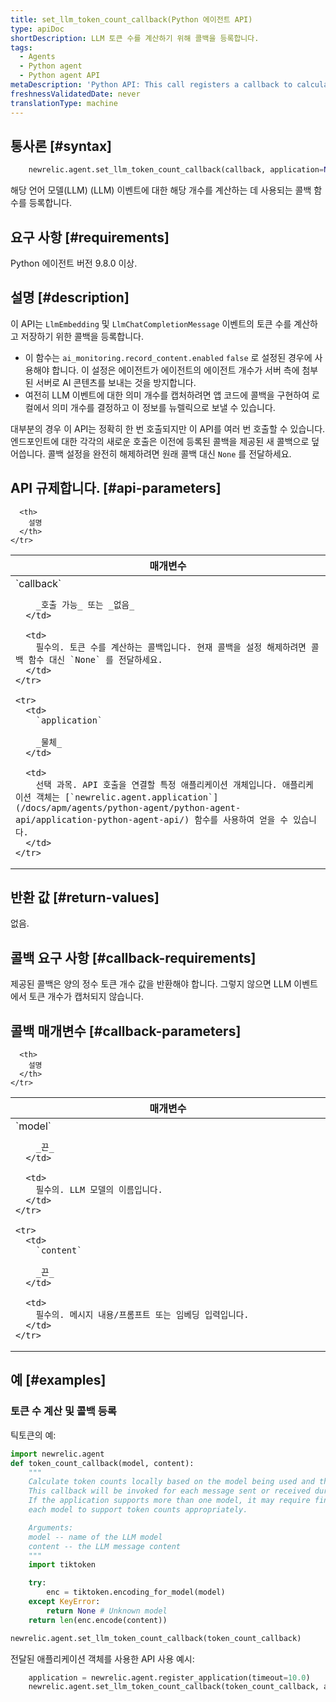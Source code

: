 ```yaml
---
title: set_llm_token_count_callback(Python 에이전트 API)
type: apiDoc
shortDescription: LLM 토큰 수를 계산하기 위해 콜백을 등록합니다.
tags:
  - Agents
  - Python agent
  - Python agent API
metaDescription: 'Python API: This call registers a callback to calculate LLM token counts'
freshnessValidatedDate: never
translationType: machine
---
```


## 통사론 [#syntax]

```py
    newrelic.agent.set_llm_token_count_callback(callback, application=None)
```

해당 언어 모델(LLM) (LLM) 이벤트에 대한 해당 개수를 계산하는 데 사용되는 콜백 함수를 등록합니다.

## 요구 사항 [#requirements]

Python 에이전트 버전 9.8.0 이상.

## 설명 [#description]

이 API는 `LlmEmbedding` 및 `LlmChatCompletionMessage` 이벤트의 토큰 수를 계산하고 저장하기 위한 콜백을 등록합니다.

* 이 함수는 `ai_monitoring.record_content.enabled` `false` 로 설정된 경우에 사용해야 합니다. 이 설정은 에이전트가 에이전트의 에이전트 개수가 서버 측에 첨부된 서버로 AI 콘텐츠를 보내는 것을 방지합니다.
* 여전히 LLM 이벤트에 대한 의미 개수를 캡처하려면 앱 코드에 콜백을 구현하여 로컬에서 의미 개수를 결정하고 이 정보를 뉴렐릭으로 보낼 수 있습니다.

대부분의 경우 이 API는 정확히 한 번 호출되지만 이 API를 여러 번 호출할 수 있습니다. 엔드포인트에 대한 각각의 새로운 호출은 이전에 등록된 콜백을 제공된 새 콜백으로 덮어씁니다. 콜백 설정을 완전히 해제하려면 원래 콜백 대신 `None` 를 전달하세요.

## API 규제합니다. [#api-parameters]

<table>
  <thead>
    <tr>
      <th width="25%">
        매개변수
      </th>

      <th>
        설명
      </th>
    </tr>
  </thead>

  <tbody>
    <tr>
      <td>
        `callback`

        _호출 가능_ 또는 _없음_
      </td>

      <td>
        필수의. 토큰 수를 계산하는 콜백입니다. 현재 콜백을 설정 해제하려면 콜백 함수 대신 `None` 를 전달하세요.
      </td>
    </tr>

    <tr>
      <td>
        `application`

        _물체_
      </td>

      <td>
        선택 과목. API 호출을 연결할 특정 애플리케이션 개체입니다. 애플리케이션 객체는 [`newrelic.agent.application`](/docs/apm/agents/python-agent/python-agent-api/application-python-agent-api/) 함수를 사용하여 얻을 수 있습니다.
      </td>
    </tr>
  </tbody>
</table>

## 반환 값 [#return-values]

없음.

## 콜백 요구 사항 [#callback-requirements]

제공된 콜백은 양의 정수 토큰 개수 값을 반환해야 합니다. 그렇지 않으면 LLM 이벤트에서 토큰 개수가 캡처되지 않습니다.

## 콜백 매개변수 [#callback-parameters]

<table>
  <thead>
    <tr>
      <th width="25%">
        매개변수
      </th>

      <th>
        설명
      </th>
    </tr>
  </thead>

  <tbody>
    <tr>
      <td>
        `model`

        _끈_
      </td>

      <td>
        필수의. LLM 모델의 이름입니다.
      </td>
    </tr>

    <tr>
      <td>
        `content`

        _끈_
      </td>

      <td>
        필수의. 메시지 내용/프롬프트 또는 임베딩 입력입니다.
      </td>
    </tr>
  </tbody>
</table>

## 예 [#examples]

### 토큰 수 계산 및 콜백 등록

틱토큰의 예:

```py
import newrelic.agent
def token_count_callback(model, content):
    """
    Calculate token counts locally based on the model being used and the content.
    This callback will be invoked for each message sent or received during a LLM call.
    If the application supports more than one model, it may require finding libraries for
    each model to support token counts appropriately.

    Arguments:
    model -- name of the LLM model
    content -- the LLM message content
    """
    import tiktoken

    try:
        enc = tiktoken.encoding_for_model(model)
    except KeyError:
        return None # Unknown model
    return len(enc.encode(content))

newrelic.agent.set_llm_token_count_callback(token_count_callback)
```

전달된 애플리케이션 객체를 사용한 API 사용 예시:

```py
    application = newrelic.agent.register_application(timeout=10.0)
    newrelic.agent.set_llm_token_count_callback(token_count_callback, application)
```
